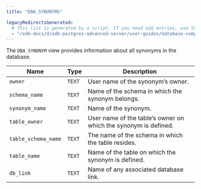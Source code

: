 ```yaml
---
title: "DBA_SYNONYMS"

legacyRedirectsGenerated:
  # This list is generated by a script. If you need add entries, use the `legacyRedirects` key.
  - "/edb-docs/d/edb-postgres-advanced-server/user-guides/database-compatibility-for-oracle-developers-catalog-views-guide/13/dba_synonyms.html"
---
```


<div id="dba_synonyms" class="registered_link"></div>

The `DBA_SYNONYM` view provides information about all synonyms in the database.

| Name                | Type   | Description                                                     |
| ------------------- | ------ | --------------------------------------------------------------- |
| `owner`             | `TEXT` | User name of the synonym’s owner.                               |
| `schema_name`       | `TEXT` | Name of the schema in which the synonym belongs.                |
| `synonym_name`      | `TEXT` | Name of the synonym.                                            |
| `table_owner`       | `TEXT` | User name of the table’s owner on which the synonym is defined. |
| `table_schema_name` | `TEXT` | The name of the schema in which the table resides.              |
| `table_name`        | `TEXT` | Name of the table on which the synonym is defined.              |
| `db_link`           | `TEXT` | Name of any associated database link.                           |
